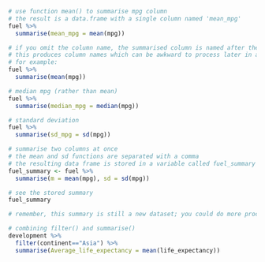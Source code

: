 ```r
# use function mean() to summarise mpg column
# the result is a data.frame with a single column named 'mean_mpg'
fuel %>%
  summarise(mean_mpg = mean(mpg))

# if you omit the column name, the summarised column is named after the summary function
# this produces column names which can be awkward to process later in a pipeline
# for example:
fuel %>%
  summarise(mean(mpg))

# median mpg (rather than mean)
fuel %>%
  summarise(median_mpg = median(mpg))

# standard deviation
fuel %>%
  summarise(sd_mpg = sd(mpg))

# summarise two columns at once 
# the mean and sd functions are separated with a comma
# the resulting data frame is stored in a variable called fuel_summary
fuel_summary <- fuel %>%
  summarise(m = mean(mpg), sd = sd(mpg))

# see the stored summary
fuel_summary

# remember, this summary is still a new dataset; you could do more processing on it in extra steps if needed

# combining filter() and summarise()
development %>% 
  filter(continent=="Asia") %>% 
  summarise(Average_life_expectancy = mean(life_expectancy))
```










